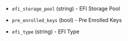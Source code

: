 <!-- Code generated from the comments of the efiConfig struct in builder/proxmox/common/config.go; DO NOT EDIT MANUALLY -->

- `efi_storage_pool` (string) - EFI Storage Pool

- `pre_enrolled_keys` (bool) - Pre Enrolled Keys

- `efi_type` (string) - EFI Type

<!-- End of code generated from the comments of the efiConfig struct in builder/proxmox/common/config.go; -->
